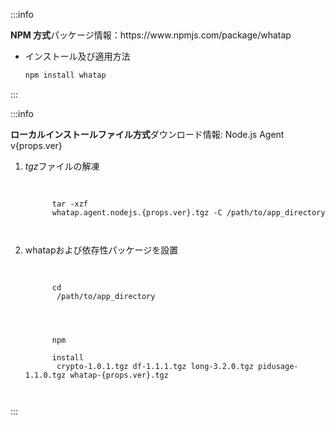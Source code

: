 :::info

<p><b>NPM 方式</b>パッケージ情報：<Link to={`https://www.npmjs.com/package/whatap`}>https://www.npmjs.com/package/whatap</Link></p>

- インストール及び適用方法

  ```bash
  npm install whatap
  ```

:::

:::info

<p><b>ローカルインストールファイル方式</b>ダウンロード情報: <Link to={`https://repo.whatap.io/nodejs/whatap.agent.nodejs.${props.ver}.tgz`}>Node.js Agent v{props.ver}</Link></p>

1. *tgz*ファイルの解凍

   <pre
     tabIndex="0"
     className="prism-code language-bash codeBlock_node_modules-@docusaurus-theme-classic-lib-theme-CodeBlock-Content-styles-module thin-scrollbar"
     style={{ color: "rgb(191, 199, 213)", backgroundColor: "rgb(41, 45, 62)" }}
   >
     <code className="codeBlockLines_node_modules-@docusaurus-theme-classic-lib-theme-CodeBlock-Content-styles-module">
       <span className="token-line" style={{ color: "rgb(191, 199, 213)" }}>
         <span className="token function" style={{ color: "rgb(130, 170, 255)" }}>tar -xzf </span>
         <span className="token plain">whatap.agent.nodejs.{props.ver}.tgz -C /path/to/app_directory</span>
       </span>
     </code>
   </pre>

2. whatapおよび依存性パッケージを設置

   <pre
     tabIndex="0"
     className="prism-code language-bash codeBlock_node_modules-@docusaurus-theme-classic-lib-theme-CodeBlock-Content-styles-module thin-scrollbar"
     style={{ color: "rgb(191, 199, 213)", backgroundColor: "rgb(41, 45, 62)" }}
   >
     <code className="codeBlockLines_node_modules-@docusaurus-theme-classic-lib-theme-CodeBlock-Content-styles-module">
       <span className="token-line" style={{ color: "rgb(191, 199, 213)" }}>
         <span className="token builtin class-name" style={{ color: "rgb(255, 203, 107)" }}>cd</span>
         <span className="token plain"> /path/to/app_directory </span>
       </span>
       <br />
       <span className="token-line" style={{ color: "rgb(191, 199, 213)" }}>
         <span className="token function" style={{ color: "rgb(130, 170, 255)" }}>npm </span>
         <span className="token plain"> </span>
         <span className="token function" style={{ color: "rgb(130, 170, 255)" }}>install</span>
         <span className="token plain"> crypto-1.0.1.tgz df-1.1.1.tgz long-3.2.0.tgz pidusage-1.1.0.tgz whatap-{props.ver}.tgz</span>
       </span>
     </code>
   </pre>

:::
